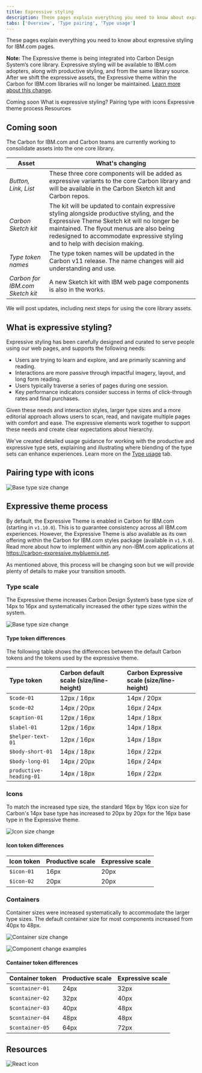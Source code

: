 ```yaml
---
title: Expressive styling
description: These pages explain everything you need to know about expressive styling for IBM.com pages. 
tabs: ['Overview', 'Type pairing', 'Type usage']
---
```


<PageDescription>

These pages explain everything you need to know about expressive styling for IBM.com pages. 

</PageDescription>

<InlineNotification kind="warning">

**Note:** The Expressive theme is being integrated into Carbon Design System’s core library. Expressive styling will be available to IBM.com adopters, along with productive styling, and from the same library source. After we shift the expressive assets, the Expressive theme within the Carbon for IBM.com libraries will no longer be maintained. <a href="../../help/expressive-update">Learn more about this change</a>.

</InlineNotification>

<AnchorLinks>

<AnchorLink>Coming soon</AnchorLink>
<AnchorLink>What is expressive styling?</AnchorLink>
<AnchorLink>Pairing type with icons</AnchorLink>
<AnchorLink>Expressive theme process</AnchorLink>
<AnchorLink>Resources</AnchorLink>

</AnchorLinks>

## Coming soon

The Carbon for IBM.com and Carbon teams are currently working to consolidate assets into the one core library. 

| Asset                           | What's changing                       |
| ------------------------------- | ------------------------------------- |
| _Button, Link, List_            | These three core components will be added as expressive variants to the core Carbon library and will be available in the Carbon Sketch kit and Carbon repos.      |
| _Carbon Sketch kit_             | The kit will be updated to contain expressive styling alongside productive styling, and the Expressive Theme Sketch kit will no longer be maintained. The flyout menus are also being redesigned to accommodate expressive styling and to help with decision making.     |
| _Type token names_              | The type token names will be updated in the Carbon v11 release. The name changes will aid understanding and use.             |
| _Carbon for IBM.com Sketch kit_ | A new Sketch kit with IBM web page components is also in the works. |

We will post updates, including next steps for using the core library assets. 

## What is expressive styling?

Expressive styling has been carefully designed and curated to serve people using our web pages, and supports the following needs:

- Users are trying to learn and explore, and are primarily scanning and reading. 
- Interactions are more passive through impactful imagery, layout, and long form reading.
- Users typically traverse a series of pages during one session. 
- Key performance indicators consider success in terms of click-through rates and final purchases. 

Given these needs and interaction styles, larger type sizes and a more editorial approach allows users to scan, read, and navigate multiple pages with comfort and ease. The expressive elements work together to support these needs and create clear expectations about hierarchy. 

We've created detailed usage guidance for working with the productive and expressive type sets, explaining and illustrating where blending of the type sets can enhance experiences. Learn more on the [Type usage](/expressive-styling/type-usage) tab. 

## Pairing type with icons

<Row>
<Column colMd={8} colLg={8}>

![Base type size change](../../../images/guidelines/expressive-theme/exp-theme-research-visual.png)

</Column>
</Row>


## Expressive theme process

By default, the Expressive Theme is enabled in Carbon for IBM.com (starting in `v1.10.0`). This is to guarantee consistency across
all IBM.com experiences. However, the Expressive Theme is also available as its own offering within the Carbon for IBM.com
styles package (available in `v1.9.0`). Read more about how to implement within any non-IBM.com applications at
<a href="https://carbon-expressive.mybluemix.net" target="_blank">https://carbon-expressive.mybluemix.net</a>.

As mentioned above, this process will be changing soon but we will provide plenty of details to make your transition smooth.

### Type scale

The Expressive theme increases Carbon Design System’s base type size of 14px to 16px and systematically increased the other type sizes within the system.

<Row>
<Column colMd={8} colLg={8}>

![Base type size change](../../../images/guidelines/expressive-theme/type-size.png)

</Column>
</Row>


#### Type token differences

The following table shows the differences between the default Carbon tokens and the tokens used by the expressive theme.

| Type token | Carbon default scale (size/line-height) | Carbon Expressive scale (size/line-height) |
|:---|:---|:---|
|`$code-01`|12px / 16px|14px / 20px|
|`$code-02`|14px / 20px|16px / 24px|
|`$caption-01`|12px / 16px|14px / 18px|
|`$label-01`|12px / 16px|14px / 18px|
|`$helper-text-01`|12px / 16px|14px / 18px|
|`$body-short-01`|14px / 18px|16px / 22px|
|`$body-long-01`|14px / 20px|16px / 24px|
|`productive-heading-01`|14px / 18px|16px / 22px|


### Icons

To match the increased type size, the standard 16px by 16px icon size for Carbon's 14px base type has increased to 20px by 20px for the 16px base type in the Expressive theme.

<Row>
<Column colMd={8} colLg={8}>

![Icon size change](../../../images/guidelines/expressive-theme/icon-size.png)

</Column>
</Row>


#### Icon token differences

| Icon token | Productive scale | Expressive scale |
|:---|:---|:---|
|`$icon-01`|16px|20px|
|`$icon-02`|20px|20px|


### Containers

Container sizes were increased systematically to accommodate the larger type sizes. The default container size for most components increased from 40px to 48px.

<Row>
<Column colMd={8} colLg={8}>

![Container size change](../../../images/guidelines/expressive-theme/container-size.png)

</Column>
</Row>

<Row>
<Column colMd={8} colLg={8}>

![Component change examples](../../../images/guidelines/expressive-theme/component-examples.png)

</Column>
</Row>

#### Container token differences

| Container token | Productive scale | Expressive scale |
|:---|:---|:---|
|`$container-01`|24px|32px|
|`$container-02`|32px|40px|
|`$container-03`|40px|48px|
|`$container-04`|48px|48px|
|`$container-05`|64px|72px|


## Resources

<Row className="resource-card-group">
<Column colMd={4} colLg={4} noGutterSm>
    <ResourceCard
      subTitle="Carbon Design System with Expressive"
      aspectRatio="2:1"
      actionIcon="arrowRight"
      href="https://carbon-expressive.mybluemix.net"
      >

![React icon](../../../images/icon/react-icon.svg)

</ResourceCard>
</Column>
</Row>
